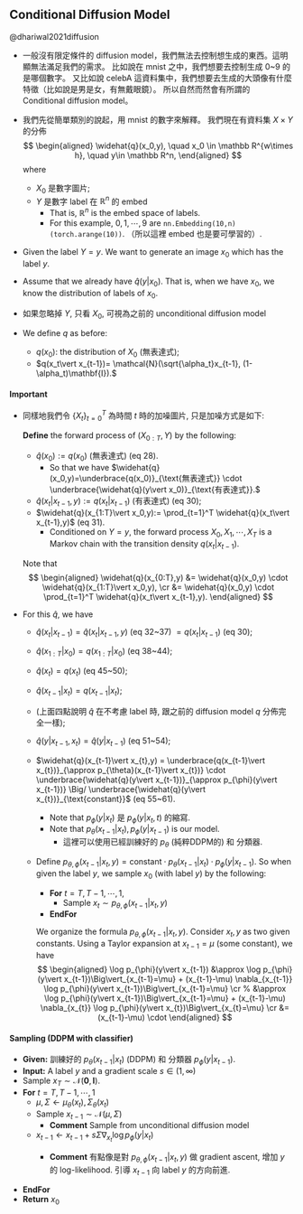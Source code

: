 ## Conditional Diffusion Model {#sec-cdm}

@dhariwal2021diffusion

- 一般沒有限定條件的 diffusion model，我們無法去控制想生成的東西。這明顯無法滿足我們的需求。
比如說在 mnist 之中，我們想要去控制生成 0~9 的是哪個數字。
又比如說 celebA 這資料集中，我們想要去生成的大頭像有什麼特徵（比如說是男是女，有無戴眼鏡）。
所以自然而然會有所謂的 Conditional diffusion model。

- 我們先從簡單類別的說起，用 mnist 的數字來解釋。
  我們現在有資料集 $X \times Y$ 的分佈
  $$
  \begin{aligned}
    \widehat{q}(x_0,y), \quad x_0 \in \mathbb R^{w\times h}, \quad y\in \mathbb R^n,
  \end{aligned}
  $$
  where 
  - $X_0$ 是數字圖片;
  - $Y$ 是數字 label 在 $\mathbb R^n$ 的 embed 
    - That is, $\mathbb R^n$ is the embed space of labels.
    - For this example, $0,1,\cdots, 9$ are `nn.Embedding(10,n)(torch.arange(10))`. （所以這裡 embed 也是要可學習的）.

- Given the label $Y = y.$ We want to generate an image $x_0$ which has the label $y.$

- Assume that we already have $\widehat{q}(y\vert x_0).$ 
  That is, when we have $x_0,$ we know the distribution of labels of $x_0.$

- 如果忽略掉 $Y,$ 只看 $X_0,$ 可視為之前的 unconditional diffusion model
  
- We define $q$ as before:
  - $q(x_0)$: the distribution of $X_0$ (無表達式);
  - $q(x_t\vert x_{t-1})= \mathcal{N}(\sqrt{\alpha_t}x_{t-1}, (1-\alpha_t)\mathbf{I}).$

#### Important
- 同樣地我們令 $\lbrace X_t \rbrace_{t=0}^T$ 為時間 $t$ 時的加噪圖片, 只是加噪方式是如下:

  **Define** the forward process of $(X_{0:T},Y)$ by the following:
  
  - $\widehat{q}(x_0):= q(x_0)$ (無表達式) (eq 28).
    - So that we have $\widehat{q}(x_0,y)=\underbrace{q(x_0)}_{\text{無表達式}} \cdot \underbrace{\widehat{q}(y\vert x_0)}_{\text{有表達式}}.$ 
  - $\widehat{q}(x_t\vert x_{t-1},y):= q(x_{t}\vert x_{t-1})$ (有表達式) (eq 30);
  - $\widehat{q}(x_{1:T}\vert x_0,y):= \prod_{t=1}^T \widehat{q}(x_t\vert x_{t-1},y)$ (eq 31).
    - Conditioned on $Y=y,$ the forward process $X_0,X_1,\cdots,X_T$ is a Markov chain with the transition density $q(x_t\vert x_{t-1}).$

  Note that
  $$
  \begin{aligned}
    \widehat{q}(x_{0:T},y)
    &= \widehat{q}(x_0,y) \cdot \widehat{q}(x_{1:T}\vert x_0,y), \cr 
    &= \widehat{q}(x_0,y) \cdot \prod_{t=1}^T \widehat{q}(x_t\vert x_{t-1},y).
  \end{aligned}
  $$

- For this $\widehat{q},$ we have
  - $\widehat{q}(x_{t}\vert x_{t-1})=\widehat{q}(x_{t}\vert x_{t-1},y)$ (eq 32~37) $= q(x_t\vert x_{t-1})$ (eq 30);
  - $\widehat{q}(x_{1:T}\vert x_0)= q(x_{1:T}\vert x_0)$ (eq 38~44);
  - $\widehat{q}(x_t)=q(x_t)$ (eq 45~50);
  - $\widehat{q}(x_{t-1}\vert x_{t}) = q(x_{t-1}\vert x_{t})$;
  - (上面四點說明 $\widehat{q}$ 在不考慮 label 時, 跟之前的 diffusion model $q$ 分佈完全一樣);
  - $\widehat{q}(y\vert x_{t-1},x_{t}) = \widehat{q}(y\vert x_{t-1})$ (eq 51~54);
  - $\widehat{q}(x_{t-1}\vert x_{t},y) = \underbrace{q(x_{t-1}\vert x_{t})}_{\approx p_{\theta}(x_{t-1}\vert x_{t})} \cdot \underbrace{\widehat{q}(y\vert x_{t-1})}_{\approx p_{\phi}(y\vert x_{t-1})} \Big/ \underbrace{\widehat{q}(y\vert x_{t})}_{\text{constant}}$ (eq 55~61).
    - Note that $p_{\phi}(y\vert x_t)$ 是 $p_{\phi}(y\vert x_t,t)$ 的縮寫.
    - Note that $p_{\theta}(x_{t-1}\vert x_{t}), p_{\phi}(y\vert x_{t-1})$ is our model.
      - 這裡可以使用已經訓練好的 $p_{\theta}$ (純粹DDPM的) 和 分類器.

  - Define $p_{\theta,\phi}(x_{t-1}\vert x_t,y) = \text{constant}\cdot  p_{\theta}(x_{t-1}\vert x_{t}) \cdot p_{\phi}(y\vert x_{t-1}).$
    So when given the label $y,$ we sample $x_0$ (with label $y$) by the following:
    
    - **For** $t=T,T-1,\cdots,1,$
      - Sample $x_t\sim p_{\theta,\phi}(x_{t-1}\vert x_t,y)$
    - **EndFor**

    We organize the formula $p_{\theta,\phi}(x_{t-1}\vert x_t,y).$
    Consider $x_t, y$ as two given constants.
    Using a Taylor expansion at $x_{t-1}=\mu$ (some constant), we have
    $$
    \begin{aligned}
      \log p_{\phi}(y\vert x_{t-1}) 
      &\approx  \log p_{\phi}(y\vert x_{t-1})\Big\vert_{x_{t-1}=\mu} + (x_{t-1}-\mu) \nabla_{x_{t-1}} \log p_{\phi}(y\vert x_{t-1})\Big\vert_{x_{t-1}=\mu} \cr
      % &\approx  \log p_{\phi}(y\vert x_{t-1})\Big\vert_{x_{t-1}=\mu} + (x_{t-1}-\mu) \nabla_{x_{t}} \log p_{\phi}(y\vert x_{t})\Big\vert_{x_{t}=\mu} \cr  
      &= (x_{t-1}-\mu) \cdot 
    \end{aligned}
    $$
    




#### Sampling (DDPM with classifier)
- **Given:** 訓練好的 $p_{\theta}(x_{t-1}\vert x_t)$ (DDPM) 和 分類器 $p_{\phi}(y\vert x_{t-1}).$
- **Input:** A label $y$ and a gradient scale $s\in (1,\infty)$
- Sample $x_T\sim \mathcal{N}(\mathbf{0},\mathbf{I}).$
- **For** $t=T,T-1,\cdots,1$
  - $\mu,\Sigma \leftarrow \mu_{\theta}(x_t), \Sigma_{\theta}(x_t)$
  - Sample $x_{t-1}\sim \mathcal{N}\bigl( \mu , \Sigma \bigr)$
    - **Comment** Sample from unconditional diffusion model
  - $x_{t-1}\leftarrow x_{t-1} + s \Sigma \nabla_{x_t} \log p_{\phi} (y\vert x_t)$
    - **Comment** 有點像是對 $p_{\theta,\phi}(x_{t-1}\vert x_t,y)$ 做 gradient ascent, 增加 $y$ 的 log-likelihood. 引導 $x_{t-1}$ 向 label $y$ 的方向前進.
      
      <!-- 可視為增加 $y$ 的影響力. $s=0$ 時就是 DDPM 的結果.  -->
  
  <!-- - Sample $x_{t-1}^{\text{uncond}}\sim \mathcal{N}\bigl( \mu + s \Sigma \nabla_{x_t} \log p_{\phi} (y\vert x_t) , \Sigma \bigr)$ -->
- **EndFor**
- **Return** $x_0$